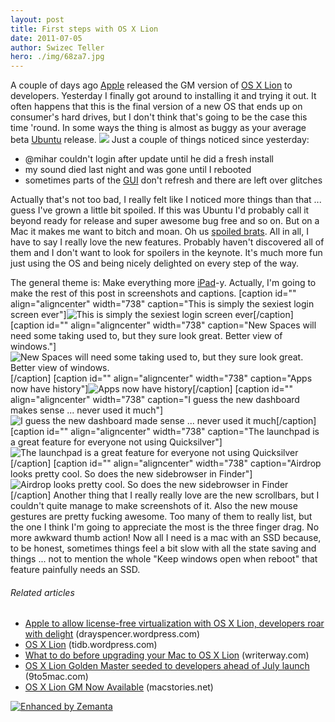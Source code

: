 ```yaml
---
layout: post
title: First steps with OS X Lion
date: 2011-07-05
author: Swizec Teller
hero: ./img/68za7.jpg
---
```


A couple of days ago [Apple](http://www.apple.com "Apple") released the GM version of [OS X Lion](http://www.apple.com/macosx/lion "Mac OS X Lion") to developers. Yesterday I finally got around to installing it and trying it out. It often happens that this is the final version of a new OS that ends up on consumer's hard drives, but I don't think that's going to be the case this time 'round. In some ways the thing is almost as buggy as your average beta [Ubuntu](http://www.ubuntu.com/ "Ubuntu (operating system)") release. ![](./img/68za7.jpg) Just a couple of things noticed since yesterday:

-   @mihar couldn't login after update until he did a fresh install
-   my sound died last night and was gone until I rebooted
-   sometimes parts of the [GUI](http://en.wikipedia.org/wiki/Graphical_user_interface "Graphical user interface") don't refresh and there are left over glitches

Actually that's not too bad, I really felt like I noticed more things than that ... guess I've grown a little bit spoiled. If this was Ubuntu I'd probably call it beyond ready for release and super awesome bug free and so on. But on a Mac it makes me want to bitch and moan. Oh us [spoiled brats](http://en.wikipedia.org/wiki/Spoiled_child "Spoiled child"). All in all, I have to say I really love the new features. Probably haven't discovered all of them and I don't want to look for spoilers in the keynote. It's much more fun just using the OS and being nicely delighted on every step of the way.

<!--more-->

The general theme is: Make everything more [iPad](http://www.apple.com/ipad/ "iPad")-y. Actually, I'm going to make the rest of this post in screenshots and captions. \[caption id="" align="aligncenter" width="738" caption="This is simply the sexiest login screen ever"]![](./img/68za7.jpg "This is simply the sexiest login screen ever")\[/caption] \[caption id="" align="aligncenter" width="738" caption="New Spaces will need some taking used to, but they sure look great. Better view of windows."]![](./img/sNKpI.jpg "New Spaces will need some taking used to, but they sure look great. Better view of windows.")\[/caption] \[caption id="" align="aligncenter" width="738" caption="Apps now have history"]![](./img/5zDNd.png "Apps now have history")\[/caption] \[caption id="" align="aligncenter" width="738" caption="I guess the new dashboard makes sense ... never used it much"]![](./img/7l8re.png "I guess the new dashboard made sense ... never used it much")\[/caption] \[caption id="" align="aligncenter" width="738" caption="The launchpad is a great feature for everyone not using Quicksilver"]![](./img/9q4ii.jpg "The launchpad is a great feature for everyone not using Quicksilver")\[/caption] \[caption id="" align="aligncenter" width="738" caption="Airdrop looks pretty cool. So does the new sidebrowser in Finder"]![](./img/xfMzh.png "Airdrop looks pretty cool. So does the new sidebrowser in Finder")\[/caption] Another thing that I really really love are the new scrollbars, but I couldn't quite manage to make screenshots of it. Also the new mouse gestures are pretty fucking awesome. Too many of them to really list, but the one I think I'm going to appreciate the most is the three finger drag. No more awkward thumb action! Now all I need is a mac with an SSD because, to be honest, sometimes things feel a bit slow with all the state saving and things ... not to mention the whole "Keep windows open when reboot" that feature painfully needs an SSD.

###### Related articles

-   [Apple to allow license-free virtualization with OS X Lion, developers roar with delight](http://drayspencer.wordpress.com/2011/07/05/apple-to-allow-license-free-virtualization-with-os-x-lion-developers-roar-with-delight/) (drayspencer.wordpress.com)
-   [OS X Lion](http://tidb.wordpress.com/2011/07/01/os-x-lion/) (tidb.wordpress.com)
-   [What to do before upgrading your Mac to OS X Lion](http://writerway.com/2011/06/30/what-to-do-before-upgrading-your-mac-to-os-x-lion/) (writerway.com)
-   [OS X Lion Golden Master seeded to developers ahead of July launch](http://9to5mac.com/2011/07/01/os-x-lion-golden-master-seeded-to-developers/) (9to5mac.com)
-   [OS X Lion GM Now Available](http://www.macstories.net/news/os-x-lion-gm-now-available/) (macstories.net)

[![Enhanced by Zemanta](http://img.zemanta.com/zemified_e.png?x-id=24dd1167-af88-4f12-a1b9-85557c32b7e7)](http://www.zemanta.com/ "Enhanced by Zemanta")
